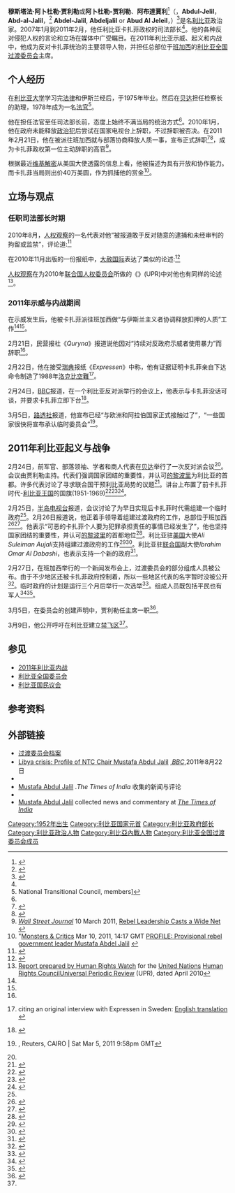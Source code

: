 {{noteTA
|T=zh-cn:穆斯塔法·阿卜杜勒·贾利勒; zh-tw:阿布達賈利; zh-hk:阿布達賈利;
|G1=Show
}}
{{Infobox Officeholder
|name = Mustafa Abdul Jalil<br /><small>مصطفى عبد الجليل</small>
|image = Mustafa Abdul Jalil (Libya, Bayda 2012-04-26).JPG
|caption = 2012年4月26日
|office = [[利比亚全国过渡委员会|利比亚全国过渡委员会]]主席（国家元首）
|vicechairman   = [[哈菲兹·胡加|哈菲兹·胡加]]
|premier = [[马哈茂德·吉卜里勒|马哈茂德·吉卜里勒]]<br />[[阿卜杜勒·凯卜|阿卜杜勒·凯卜]]
|term_start = 2011年3月5日
|term_end = 2012年8月8日
|predecessor = [[穆阿迈尔·卡扎菲|穆阿迈尔·卡扎菲]]
|successor = 过渡委员会解散，由[[利比亚国民议会|利比亚国民议会]]主席[[穆罕默德·阿里·萨利姆|穆罕默德·阿里·萨利姆]]担任国家元首
|office2 = {{flagdeco|Libya|1977}}[[大阿拉伯利比亞人民社會主義民眾國|利比亚]]司法部长
|leader2=[[穆阿迈尔·卡扎菲|穆阿迈尔·卡扎菲]]
|premier2=[[巴格达迪·马哈茂迪|巴格达迪·马哈茂迪]]
|term_start2 = 2007年1月10日
|term_end2 = 2011年2月27日
|predecessor2 = 
|successor2 =
|birth_date = {{birth year and age|1952}}
|birth_place ={{LBY}}[[贝达|贝达]]
|death_date =
|death_place =
|party = 无
|alma_mater = [[利比亚大学|利比亚大学]](University of Libya)
|religion = [[伊斯兰教|伊斯兰教]]
}}
'''穆斯塔法·阿卜杜勒·贾利勒'''或'''阿卜杜勒-贾利勒'''、'''阿布達賈利'''<ref name="cnn1">{{cite news |url=http://edition.cnn.com/2011/WORLD/africa/03/09/libya.civil.war/ |title=Rebel leader calls for 'immediate action' on no-fly zone |publisher=CNN.com |date=2011-03-10 |accessdate=2011-03-18 |archive-date=2011-03-15 |archive-url=https://web.archive.org/web/20110315005311/http://edition.cnn.com/2011/WORLD/africa/03/09/libya.civil.war/ |dead-url=no }}</ref>（{{lang-ar|مصطفى عبد الجليل}}，'''Abdul-Jelil'''，'''Abd-al-Jalil'''，<ref name=cia>{{cite web|title=World leaders - Chiefs of State and Cabinet Members of Foreign Governments (Libya, as at March 17, 2010)|url=https://www.cia.gov/library/publications/world-leaders-1/world-leaders-l/libya.html|publisher=[[CIA|CIA]]|accessdate=2011-02-23|archive-date=2013-08-16|archive-url=https://web.archive.org/web/20130816203302/https://www.cia.gov/library/publications/world-leaders-1/world-leaders-l/libya.html|dead-url=no}}</ref> '''Abdel-Jalil''', '''Abdeljalil''' or '''Abud Al Jeleil'''，{{Bd|1952年}}）<ref>{{cite web |url=http://www.monstersandcritics.com/news/africa/news/article_1625037.php/PROFILE-Provisional-rebel-government-leader-Mustafa-Abdel-Jalil |title=Provisional rebel government leader Mustafa Abdel Jalil |publisher=Monsters and Critics |date=2011-03-10 |accessdate=2011-03-18 |archive-date=2012-09-04 |archive-url=https://archive.is/20120904163509/www.monstersandcritics.com/news/africa/news/article_1625037.php/PROFILE-Provisional-rebel-government-leader-Mustafa-Abdel-Jalil |dead-url=no }}</ref>是名[[利比亚|利比亚]]政治家。2007年1月到2011年2月，他任利比亚卡扎菲政权的司法部长<ref name=cia />。他的各种反对侵犯人权的言论和立场在媒体中广受瞩目。在2011年利比亚示威、起义和内战中，他成为反对卡扎菲统治的主要领导人物，并担任总部位于[[班加西|班加西]]的[[利比亚全国过渡委员会|利比亚全国过渡委员会]]主席。

== 个人经历 ==
在[[利比亚大学|利比亚大学]]学习完[[法律|法律]]和伊斯兰经后，于1975年毕业。然后在[[贝达|贝达]]担任检察长的助理，1978年成为一名[[法官|法官]]<ref>National Transitional Council, {{cite web |url=http://ntclibya.org/english/council-members/ |title=存档副本 |accessdate=2011-03-16 |deadurl=yes |archiveurl=https://web.archive.org/web/20110310094316/http://ntclibya.org/english/council-members/ |archivedate=2011-03-10 }} members]</ref>。

他在担任法官至任司法部长前，态度上始终不满当局的统治方式<ref name=WSJ/>。2010年1月，他在政府未能释放[[政治犯|政治犯]]后尝试在国家电视台上辞职，不过辞职被否决。在2011年2月21日，他在被派往班加西就与部落协商释放人质一事，宣布正式辞职<ref name="Islamists arms">{{Cite news |title=Libyan Islamists seize arms, take hostages |date=2011-02-21 |agency=[[Agence_France-Presse|AFP]] |url=http://news.smh.com.au/breaking-news-world/libyan-islamists-seize-arms-take-hostages-20110221-1b19c.html |work=The Sydney Morning Herald |accessdate=2011-07-19 |archive-date=2011-08-10 |archive-url=https://web.archive.org/web/20110810222258/http://news.smh.com.au/breaking-news-world/libyan-islamists-seize-arms-take-hostages-20110221-1b19c.html |dead-url=no }}</ref><ref name="minister quits">{{Cite news |url=http://af.reuters.com/article/commoditiesNews/idAFLDE71K1PJ20110221 |title=Libyan minister quits over crackdown - report |agency=[[Reuters|Reuters]] |date=2011-02-21 |accessdate=2011-07-19 |archive-date=2011-02-27 |archive-url=https://web.archive.org/web/20110227061725/http://af.reuters.com/article/commoditiesNews/idAFLDE71K1PJ20110221 |dead-url=no }}</ref>，成为卡扎菲政权第一位主动辞职的高官<ref name=WSJ>''[[Wall_Street_Journal|Wall Street Journal]]'' 10 March 2011, [http://online.wsj.com/article/SB10001424052748704629104576190720901643258.html?mod=googlenews_wsj Rebel Leadership Casts a Wide Net ] {{Wayback|url=http://online.wsj.com/article/SB10001424052748704629104576190720901643258.html?mod=googlenews_wsj |date=20110514192340 }}</ref>。

根据最近[[维基解密|维基解密]]从美国大使透露的信息上看，他被描述为具有开放和协作能力。而卡扎菲当局则出价40万美圆，作为抓捕他的赏金<ref name=M&C>"[[Monsters_&_Critics|Monsters & Critics]] Mar 10, 2011, 14:17 GMT [http://www.monstersandcritics.com/news/africa/news/article_1625037.php/PROFILE-Provisional-rebel-government-leader-Mustafa-Abdel-Jalil PROFILE: Provisional rebel government leader Mustafa Abdel Jalil] {{Webarchive|url=https://archive.is/20120904163509/www.monstersandcritics.com/news/africa/news/article_1625037.php/PROFILE-Provisional-rebel-government-leader-Mustafa-Abdel-Jalil |date=2012-09-04 }}</ref>。

== 立场与观点 ==
=== 任职司法部长时期 ===
2010年8月，[[人权观察|人权观察]]的一名代表对他“被报道敢于反对随意的逮捕和未经审判的拘留或监禁”，评论道:<ref>{{cite web|last=Clottey|first=Peter|title=Rights Researcher Calls for Expanded Libyan Prisoner Compensation|url=http://www.voanews.com/english/news/africa/Rights-Researcher-Calls-for-Expanded-Libyan-Prisoner-Compensation-100231639.html|work=2010-08-08|publisher=[[Voice_Of_America|Voice Of America]]|accessdate=2011-02-23|archive-date=2011-03-21|archive-url=https://web.archive.org/web/20110321171256/http://www.voanews.com/english/news/africa/Rights-Researcher-Calls-for-Expanded-Libyan-Prisoner-Compensation-100231639.html|dead-url=no}}</ref>
{{bquote|司法部长对那些被关押者的立场是非常好的。尽管法庭判定那些人无罪，他也公开批评安全机构持续地扣押犯人。此外，问题确实是国家安全机构和内政部扰乱了司法秩序。}}

在2010年11月出版的一份报纸中，[[大赦国际|大赦国际]]表达了类似的论述:<ref name="Amnesty Nov 2010">{{cite web|title=Public statement: Libya: Carry out UN calls for reform: Government rejects much-needed changes at first Human Rights Council review|url=http://www.amnesty.org/en/library/asset/MDE19/019/2010/en/9c4ece12-cce9-4467-840e-adce71baf595/mde190192010en.html|accessdate=2011-02-23|date=2010-11-17|archive-date=2014-09-11|archive-url=https://web.archive.org/web/20140911124312/http://www.amnesty.org/en/library/asset/MDE19/019/2010/en/9c4ece12-cce9-4467-840e-adce71baf595/mde190192010en.html|dead-url=no}}</ref>

{{bquote|至少200名其他已经被判无罪的人仍旧在被关押后。司法部长贾利勒已公开地要求释放这些被关押者，但是扣押那些人的安全机构却拒绝遵从...贾利勒说他不能下达一个调查安全机构长官滥用职权的命令。只有内政部才可这么多，不过他们经常拒绝这么做。}}

[[人权观察|人权观察]]在为2010年[[联合国|联合国]][[人权委员会|人权委员会]]所做的《{{tsl|en|Universal Periodic Review||全球定期评论}}》(UPR)中对他也有同样的论述<ref>[http://lib.ohchr.org/HRBodies/UPR/Documents/Session9/LY/HRW_HumanRightsWatch.pdf Report prepared by Human Rights Watch] {{Wayback|url=http://lib.ohchr.org/HRBodies/UPR/Documents/Session9/LY/HRW_HumanRightsWatch.pdf |date=20110721182542 }} for the [[United_Nations|United Nations]] [[Human_Rights_Council|Human Rights Council]][[Universal_Periodic_Review|Universal Periodic Review]] (UPR), dated April 2010</ref>。

=== 2011年示威与内战期间 ===

在示威发生后，他被卡扎菲派往班加西做“与伊斯兰主义者协调释放扣押的人质”工作<ref name=WSJ/><ref name="Islamists arms" />。

2月21日，民营报社《''Quryna''》报道说他因对“持续对反政府示威者使用暴力”而辞职<ref name="minister quits" />。

2月22日，他在接受[[瑞典|瑞典]]报纸《''Expressen''》中称，他有证据证明卡扎菲亲自下达命令制造了1988年[[洛克比空難|洛克比空難]]<ref>{{cite news|title=Muammar Gaddafi ordered Lockerbie bombing, says Libyan minister|url=http://www.news.com.au/breaking-news/muammar-gaddafi-ordered-lockerbie-bombing-says-libyan-minister/story-e6frfku0-1226011070628|accessdate=2011-02-23|newspaper=news.com.au|date=2011-02-24|archive-date=2011-02-26|archive-url=https://web.archive.org/web/20110226121645/http://www.news.com.au/breaking-news/muammar-gaddafi-ordered-lockerbie-bombing-says-libyan-minister/story-e6frfku0-1226011070628|dead-url=no}} citing an original interview with Expressen in Sweden: {{cite news|title=Khadaffi gav order om Lockerbie-attentatet [Gaddafi ordered the Lockerbie bombing]|url=http://www.expressen.se/nyheter/1.2341356/khadaffi-gav-order-om-lockerbie-attentatet|accessdate=2011-02-23|date=2011-02-23|archive-url=https://web.archive.org/web/20110226032909/http://www.expressen.se/nyheter/1.2341356/khadaffi-gav-order-om-lockerbie-attentatet|archive-date=2011-02-26|dead-url=yes}} [http://translate.google.com/translate?hl=en&sl=sv&u=http://www.expressen.se/nyheter/1.2341356/khadaffi-gav-order-om-lockerbie-attentatet&ei=M1FlTc-NCsqBOqz6mJUG&sa=X&oi=translate&ct=result&resnum=1&ved=0CBQQ7gEwAA&prev=/search%3Fq%3Dhttp://www.expressen.se/nyheter/1.2341356/khadaffi-gav-order-om-lockerbie-attentatet%26num%3D100%26hl%3Den%26safe%3Doff%26client%3Dopera%26hs%3DsZz%26rls%3Den%26channel%3Dsuggest%26prmd%3Divns English translation] {{Wayback|url=http://translate.google.com/translate?hl=en&sl=sv&u=http%3A%2F%2Fwww.expressen.se%2Fnyheter%2F1.2341356%2Fkhadaffi-gav-order-om-lockerbie-attentatet&ei=M1FlTc-NCsqBOqz6mJUG&sa=X&oi=translate&ct=result&resnum=1&ved=0CBQQ7gEwAA&prev=%2Fsearch%3Fq%3Dhttp%3A%2F%2Fwww.expressen.se%2Fnyheter%2F1.2341356%2Fkhadaffi-gav-order-om-lockerbie-attentatet%26num%3D100%26hl%3Den%26safe%3Doff%26client%3Dopera%26hs%3DsZz%26rls%3Den%26channel%3Dsuggest%26prmd%3Divns |date=20170511012239 }}</ref>。

2月24日，[[BBC|BBC]]报道，在一个利比亚反对派举行的会议上，他表示与卡扎菲没话可谈，并要求卡扎菲立即下台<ref name="Bbc.co.uk">{{cite news |url=http://www.bbc.co.uk/news/world-africa-12564104 |title=Libya protests: Gaddafi embattled by opposition gains |publisher=Bbc.co.uk |date=2011-02-24 |accessdate=2011-02-24 |archive-date=2011-02-26 |archive-url=https://web.archive.org/web/20110226030547/http://www.bbc.co.uk/news/world-africa-12564104 |dead-url=no }}</ref>。

3月5日，[[路透社|路透社]]报道，他宣布已经“与欧洲和阿拉伯国家正式接触过了”，“一些国家很快将宣布承认临时委员会”<ref>{{cite web |url=http://uk.reuters.com/article/2011/03/05/us-libya-interim-recognition-idUKTRE72425R20110305 http://uk.reuters.com/article/2011/03/05/us-libya-interim-recognition-idUKTRE72425R20110305 |title=Libyan rebel Council expects international recognition soon |accessdate=2011-07-19 |archive-date=2013-07-04 |archive-url=https://web.archive.org/web/20130704201244/http://uk.reuters.com/article/2011/03/05/us-libya-interim-recognition-idUKTRE72425R20110305 |dead-url=no }}, Reuters, CAIRO | Sat Mar 5, 2011 9:58pm GMT</ref>。

== 2011年利比亚起义与战争 ==
2月24日，前军官、部落领袖、学者和商人代表在[[贝达|贝达]]举行了一次反对派会议<ref name="Bbc.co.uk"/>。会议由贾利勒主持。代表们强调国家团结的重要性，并认可[[的黎波里|的黎波里]]为利比亚的首都。许多代表讨论了寻求联合国干预利比亚局势的议题<ref>{{cite web |url=http://maltastar.com/pages/r1/ms10dart.asp?a=14356 |title=Discussions under way for provisional government in Libya |publisher=MaltaStar.com |date=2011-02-25 |accessdate=2011-03-18 |archive-date=2011-10-03 |archive-url=https://web.archive.org/web/20111003071612/http://maltastar.com/pages/r1/ms10dart.asp?a=14356 |dead-url=yes }}</ref>。讲台上布置了前卡扎菲时代-[[利比亚王国|利比亚王国]]的国旗(1951-1969)<ref name="ReferenceA">{{cite news |url=http://www.bbc.co.uk/news/world-middle-east-12307698 |title=LIVE: Japan earthquake |publisher=BBC News |date=2011-03-14 |accessdate=2011-03-18 |archive-date=2018-07-27 |archive-url=https://web.archive.org/web/20180727085432/https://www.bbc.co.uk/news/world-middle-east-12307698 |dead-url=no }}</ref><ref>{{cite web |url=http://www.npr.org/2011/02/23/134003954/New-Government-Forms-In-Eastern-Libya |title=Provisional Government Forming In Eastern Libya |publisher=NPR |date=2011-02-23 |accessdate=2011-03-18 |archive-date=2011-02-25 |archive-url=https://web.archive.org/web/20110225221249/http://www.npr.org/2011/02/23/134003954/New-Government-Forms-In-Eastern-Libya |dead-url=no }}</ref><ref>{{cite web |author=Post a Job |url=http://www.businessweek.com/news/2011-02-25/libya-s-eastern-rebels-long-time-qaddafi-foes-driving-revolt.html |title=Libya’s Eastern Rebels, Long-Time Qaddafi Foes, Driving Revolt |publisher=Businessweek |date=2011-02-25 |accessdate=2011-03-18 |archive-date=2011-02-28 |archive-url=https://web.archive.org/web/20110228232031/http://www.businessweek.com/news/2011-02-25/libya-s-eastern-rebels-long-time-qaddafi-foes-driving-revolt.html |dead-url=no }}</ref>。

2月25日，[[半岛电视台|半岛电视台]]报道，会议讨论了为早日实现后卡扎菲时代需组建一个临时政府<ref name="ReferenceA"/>。2月26日报道说，他正着手领导着组建过渡政府的工作，总部位于班加西<ref>{{cite web |url=http://www.abs-cbnnews.com/global-filipino/world/02/26/11/terror-tripoli-pressure-builds-yemen |title=Terror in Tripoli as pressure builds in Yemen |publisher=ABS-CBN News |date= |accessdate=2011-03-18 |archive-date=2012-10-04 |archive-url=https://web.archive.org/web/20121004104249/http://www.abs-cbnnews.com/global-filipino/world/02/26/11/terror-tripoli-pressure-builds-yemen |dead-url=no }}</ref><ref>{{cite web |url=http://blogs.aljazeera.net/live/africa/live-blog-libya-feb-26 |title=Live Blog - Libya Feb 26 |publisher=BAl Jazeera Blogs |date=2011-02-25 |accessdate=2011-03-18 |archive-date=2011-03-01 |archive-url=https://web.archive.org/web/20110301015859/http://blogs.aljazeera.net/live/africa/live-blog-libya-feb-26 |dead-url=no }}</ref>。他表示“可恶的卡扎菲个人要为犯罪承担责任的事情已经发生了”，他也坚持国家团结的重要性，并认可[[的黎波里|的黎波里]]的首都地位<ref>{{cite web |url=http://www.lse.co.uk/FinanceNews.asp?ArticleCode=77c8l0riig2uluz&ArticleHeadline=Ex_Libyan_minister_forms_interim_govtreport |title=Ex Libyan minister forms interim govt-report |publisher=London South East |date=2011-02-26 |accessdate=2011-03-18 |archive-date=2011-05-13 |archive-url=https://web.archive.org/web/20110513045506/http://www.lse.co.uk/FinanceNews.asp?ArticleCode=77c8l0riig2uluz&ArticleHeadline=Ex_Libyan_minister_forms_interim_govtreport |dead-url=no }}</ref>。利比亚驻[[美国|美国]]大使''Ali Suleiman Aujali''支持组建过渡政府的工作<ref>{{cite news |url=http://af.reuters.com/article/energyOilNews/idAFN2613766620110226 |title=Libya envoy to U.S. backs interim government |publisher=Reuters |date=2011-02-26 |accessdate=2011-03-18 |archive-date=2011-03-05 |archive-url=https://web.archive.org/web/20110305222935/http://af.reuters.com/article/energyOilNews/idAFN2613766620110226 |dead-url=no }}</ref><ref>{{cite web |url=http://blogs.aljazeera.net/live/africa/live-blog-libya-feb-27 |title=Live Blog - Libya Feb 27 |publisher=Al Jazeera Blogs |date= |accessdate=2011-03-18 |archive-date=2011-02-27 |archive-url=https://web.archive.org/web/20110227090657/http://blogs.aljazeera.net/live/africa/live-blog-libya-feb-27 |dead-url=no }}</ref>。利比亚驻[[联合国|联合国]]副大使''Ibrahim Omar Al Dabashi''，也表示支持一个新的政府<ref>{{cite web |url=http://english.aljazeera.net/news/africa/2011/02/201122702915408866.html# |title=Interim Libyan govt wins support |publisher=Al Jazeera |date=2011-02-27 |accessdate=2011-03-18 |archive-date=2011-06-29 |archive-url=https://web.archive.org/web/20110629083820/http://english.aljazeera.net/news/africa/2011/02/201122702915408866.html |dead-url=no }}</ref>。

2月27日，在班加西举行的一个新闻发布会上，过渡委员会的部分组成人员被公布。由于不少地区还被卡扎菲政府控制着，所以一些地区代表的名字暂时没被公开<ref>{{cite web |url=http://www.digitaljournal.com/article/304083 |title=Anti Gadhaffi forces form interim government for Libya |publisher=Digital Journal.com |date= |accessdate=2011-03-18 |archive-date=2011-03-02 |archive-url=https://web.archive.org/web/20110302081403/http://www.digitaljournal.com/article/304083 |dead-url=no }}</ref>。临时政府的计划是运行三个月后举行一次选举<ref>{{cite news |first=Bradley |last=Klapper |url=http://www.sfgate.com/cgi-bin/article.cgi?f=/n/a/2011/02/26/national/w160736S43.DTL |title=Envoy claims Libyans set up caretaker government |newspaper=San Francisco Chronicle |date=2011-02-26 |accessdate=2011-03-18 |archive-date=2011-02-28 |archive-url=https://web.archive.org/web/20110228065836/http://www.sfgate.com/cgi-bin/article.cgi?f=%2Fn%2Fa%2F2011%2F02%2F26%2Fnational%2Fw160736S43.DTL |dead-url=no }}</ref>。组成人员既包括平民也有军人<ref>{{cite news |url=http://en.rian.ru/world/20110227/162779544.html |title=Benghazi 'caretaker' government to prepare democratic election in Libya |publisher=RIA Novosti |date=2011-02-27 |accessdate=2011-03-18 |archive-date=2011-03-02 |archive-url=https://web.archive.org/web/20110302124005/http://en.rian.ru/world/20110227/162779544.html |dead-url=no }}</ref><ref>{{cite news |url=http://www.voanews.com/english/news/Ex-Libyan-Justice-Minister-Forms-Caretaker-Govt-in-East-117005953.html |title=Libyan Protest Leaders Form National Council in East |publisher=Voice of America |date=2011-02-27 |accessdate=2011-03-18 |archive-date=2011-03-04 |archive-url=https://web.archive.org/web/20110304003753/http://www.voanews.com/english/news/Ex-Libyan-Justice-Minister-Forms-Caretaker-Govt-in-East-117005953.html |dead-url=no }}</ref>。

3月5日，在委员会的创建声明中，贾利勒任主席一职<ref name="ntclibya_founding">{{cite web| last =| first =| authorlink =| coauthors =| title =Founding statement of the Interim Transitional National Council| work =| publisher =[[Transitional_National_Council|Transitional National Council]]| date =2011-03-05| url =http://ntclibya.org/english/founding-statement-of-the-interim-transitional-national-council/| format =| doi =| accessdate =2011-03-07| archiveurl =https://www.webcitation.org/5x0wuZ8r2?url=http://ntclibya.org/english/founding-statement-of-the-interim-transitional-national-council/| archivedate =2011-03-07| deadurl =yes}}</ref>。

3月9日，他公开呼吁在利比亚建立[[禁飞区|禁飞区]]<ref name="cnn1" />。

== 参见 ==
* [[2011年利比亚内战|2011年利比亚内战]]
* [[利比亚全国委员会|利比亚全国委员会]] 
* [[利比亚国民议会|利比亚国民议会]]

== 参考资料 ==
{{reflist|30em}}

== 外部链接 ==
{{commons category|Mustafa Abdul Jalil}}
*[https://web.archive.org/web/20110522091355/http://www.ntclibya.com/InnerPage.aspx?SSID=7&ParentID=3&LangID=1 过渡委员会档案]
*[http://www.bbc.co.uk/news/world-africa-14613679 Libya crisis: Profile of NTC Chair Mustafa Abdul Jalil] {{Wayback|url=http://www.bbc.co.uk/news/world-africa-14613679 |date=20110917195023 }},''[[BBC|BBC]]'',2011年8月22日
*{{NYTtopic|people/a/mustafa_abdeljalil}}
*[http://timesofindia.indiatimes.com/topic/Mustafa-Abdul-Jalil Mustafa Abdul Jalil] {{Wayback|url=http://timesofindia.indiatimes.com/topic/Mustafa-Abdul-Jalil |date=20120430173148 }}.''The Times of India'' 收集的新闻与评论
*{{Aljazeeratopic|person/mustafa-abdel-jalil}}
*[http://timesofindia.indiatimes.com/topic/Mustafa-Abdul-Jalil Mustafa Abdul Jalil] {{Wayback|url=http://timesofindia.indiatimes.com/topic/Mustafa-Abdul-Jalil |date=20120430173148 }} collected news and commentary at ''[[The_Times_of_India|The Times of India]]''
{{利比亚国家元首}}
{{DEFAULTSORT:Abdul Jalil, Mustafa}}
[[Category:1952年出生|Category:1952年出生]]
[[Category:利比亚国家元首|Category:利比亚国家元首]]
[[Category:利比亚政府部长|Category:利比亚政府部长]]
[[Category:利比亚政治人物|Category:利比亚政治人物]]
[[Category:利比亞內戰人物|Category:利比亞內戰人物]]
[[Category:利比亚全国过渡委员会成员|Category:利比亚全国过渡委员会成员]]
